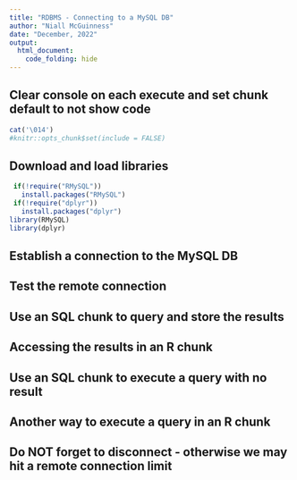 ```yaml
---
title: "RDBMS - Connecting to a MySQL DB"
author: "Niall McGuinness"
date: "December, 2022"
output: 
  html_document:
    code_folding: hide
---
```


## Clear console on each execute and set chunk default to not show code

```r
cat('\014')
#knitr::opts_chunk$set(include = FALSE)
```

## Download and load libraries

```r
 if(!require("RMySQL"))
   install.packages("RMySQL")
 if(!require("dplyr"))
   install.packages("dplyr")
library(RMySQL)
library(dplyr)
```

## Establish a connection to the MySQL DB

## Test the remote connection

## Use an SQL chunk to query and store the results

## Accessing the results in an R chunk

## Use an SQL chunk to execute a query with no result

## Another way to execute a query in an R chunk

## Do NOT forget to disconnect - otherwise we may hit a remote connection limit





